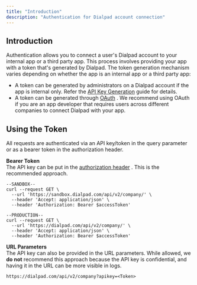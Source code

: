 ```yaml
---
title: "Introduction"
description: "Authentication for Dialpad account connection"
---
```

## Introduction

Authentication allows you to connect a user's Dialpad account to your internal app or a third party app. This process involves providing your app with a token that's generated by Dialpad. The token generation mechanism varies depending on whether the app is an internal app or a third party app:

*   A token can be generated by administrators on a Dialpad account if the app is internal only. Refer the [API Key Generation](/docs/api-key-generation)
     guide for details.
*   A token can be generated through [OAuth](/docs/oauth)
    . We recommend using OAuth if you are an app developer that requires users across different companies to connect Dialpad with your app.

## Using the Token

All requests are authenticated via an API key/token in the query parameter or as a bearer token in the authorization header.

**Bearer Token**  
The API key can be put in the [authorization header](https://tools.ietf.org/html/rfc6750)
. This is the recommended approach.

```curl
--SANDBOX--
curl --request GET \
  --url 'https://sandbox.dialpad.com/api/v2/company/' \
  --header 'Accept: application/json' \
  --header 'Authorization: Bearer $accessToken'

--PRODUCTION--
curl --request GET \
  --url 'https://dialpad.com/api/v2/company/' \
  --header 'Accept: application/json' \
  --header 'Authorization: Bearer $accessToken'

```

**URL Parameters**  
The API key can also be provided in the URL parameters. While allowed, we **do not** recommend this approach because the API key is confidential, and having it in the URL can be more visible in logs.

```http
https://dialpad.com/api/v2/company?apikey=<Token>

```